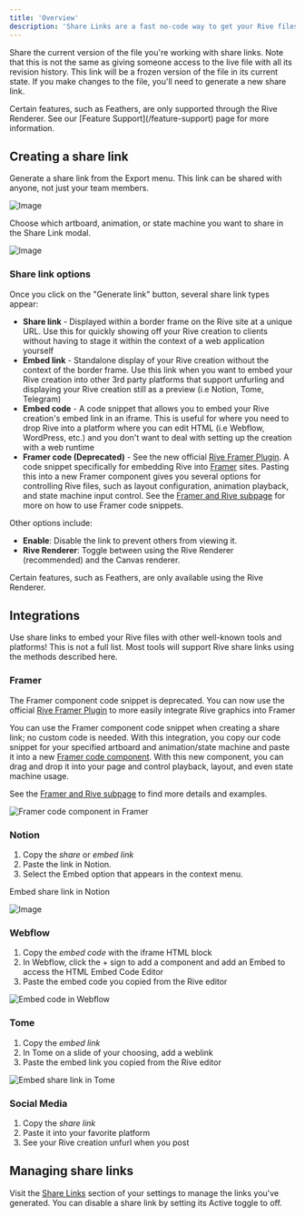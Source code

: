 ```yaml
---
title: 'Overview'
description: 'Share Links are a fast no-code way to get your Rive files running on a website or to present your graphics to a client.'
---
```


Share the current version of the file you're working with share links. Note that this is not the same as giving someone access to the live file with all its revision history. This link will be a frozen version of the file in its current state. If you make changes to the file, you'll need to generate a new share link. 

<Warning>
Certain features, such as Feathers, are only supported through the Rive Renderer. See our [Feature Support](/feature-support) page for more information.
</Warning>

## Creating a share link

Generate a share link from the Export menu. This link can be shared with anyone, not just your team members.

![Image](https://1159711764-files.gitbook.io/~/files/v0/b/gitbook-x-prod.appspot.com/o/spaces%2F-M3EXlibk6bj2FzPQW-9%2Fuploads%2FpdTtfPZWSbUO2F68xJAi%2FCleanShot%202022-08-01%20at%2015.25.06%402x.png?alt=media&token=637d1c42-e6ed-4ab0-8ee8-2d4aff8df50e)

Choose which artboard, animation, or state machine you want to share in the Share Link modal.

![Image](https://1159711764-files.gitbook.io/~/files/v0/b/gitbook-x-prod.appspot.com/o/spaces%2F-M3EXlibk6bj2FzPQW-9%2Fuploads%2FHboa00GCgDOCjmOMJQwu%2FScreen%20Shot%202022-05-19%20at%204.02.59%20PM.png?alt=media&token=dc61a4f5-ef03-490e-8145-cb79eee8b01c)

### Share link options

Once you click on the "Generate link" button, several share link types appear:

- **Share link** - Displayed within a border frame on the Rive site at a unique URL. Use this for quickly showing off your Rive creation to clients without having to stage it within the context of a web application yourself
- **Embed link** - Standalone display of your Rive creation without the context of the border frame. Use this link when you want to embed your Rive creation into other 3rd party platforms that support unfurling and displaying your Rive creation still as a preview (i.e Notion, Tome, Telegram)
- **Embed code** - A code snippet that allows you to embed your Rive creation's embed link in an iframe. This is useful for where you need to drop Rive into a platform where you can edit HTML (i.e Webflow, WordPress, etc.) and you don't want to deal with setting up the creation with a web runtime
- **Framer code (Deprecated)** - See the new official [Rive Framer Plugin](https://www.framer.com/marketplace/plugins/rive/). A code snippet specifically for embedding Rive into [Framer](https://www.framer.com/) sites. Pasting this into a new Framer component gives you several options for controlling Rive files, such as layout configuration, animation playback, and state machine input control. See the [Framer and Rive subpage](./framer-and-rive) for more on how to use Framer code snippets.

Other options include:
- **Enable**: Disable the link to prevent others from viewing it.
- **Rive Renderer**: Toggle between using the Rive Renderer (recommended) and the Canvas renderer.

<Note>Certain features, such as Feathers, are only available using the Rive Renderer.</Note>

## Integrations

Use share links to embed your Rive files with other well-known tools and platforms! This is not a full list. Most tools will support Rive share links using the methods described here.

### Framer

<Warning> The Framer component code snippet is deprecated. You can now use the official [Rive Framer Plugin](https://www.framer.com/marketplace/plugins/rive/) to more easily integrate Rive graphics into Framer</Warning>

You can use the Framer component code snippet when creating a share link; no custom code is needed. With this integration, you copy our code snippet for your specified artboard and animation/state machine and paste it into a new [Framer code component](https://www.framer.com/learn/code-components/). With this new component, you can drag and drop it into your page and control playback, layout, and even state machine usage.

See the [Framer and Rive subpage](./framer-and-rive) to find more details and examples.

![Framer code component in Framer](https://1159711764-files.gitbook.io/~/files/v0/b/gitbook-x-prod.appspot.com/o/spaces%2F-M3EXlibk6bj2FzPQW-9%2Fuploads%2FsPYNjH96ku6vBIOq8rwr%2FScreen%20Shot%202022-08-25%20at%2010.39.22%20AM.png?alt=media&token=ae4a3b45-c0d5-4d7c-8d53-1b19fb66fa8d)

### Notion

1. Copy the *share* or *embed link*
2. Paste the link in Notion.
3. Select the Embed option that appears in the context menu.

Embed share link in Notion

![Image](https://1159711764-files.gitbook.io/~/files/v0/b/gitbook-x-prod.appspot.com/o/spaces%2F-M3EXlibk6bj2FzPQW-9%2Fuploads%2F1QHWSbe4L4gdwkaTLV4x%2FCleanShot%202022-08-01%20at%2015.32.03%402x.png?alt=media&token=a209136e-fe69-4da2-884f-bad0c1e25532)

### Webflow

1. Copy the *embed code* with the iframe HTML block
2. In Webflow, click the + sign to add a component and add an Embed to access the HTML Embed Code Editor
3. Paste the embed code you copied from the Rive editor

![Embed code in Webflow](https://1159711764-files.gitbook.io/~/files/v0/b/gitbook-x-prod.appspot.com/o/spaces%2F-M3EXlibk6bj2FzPQW-9%2Fuploads%2FJUt6rSYoE1TJYJHHUHvW%2FScreen%20Shot%202022-05-19%20at%207.30.30%20PM.png?alt=media&token=13c06ac2-c719-44b2-b931-9e484b74a556)

### Tome

1. Copy the *embed link*
2. In Tome on a slide of your choosing, add a weblink
3. Paste the embed link you copied from the Rive editor

![Embed share link in Tome](https://1159711764-files.gitbook.io/~/files/v0/b/gitbook-x-prod.appspot.com/o/spaces%2F-M3EXlibk6bj2FzPQW-9%2Fuploads%2FRQDfIWCWxjJ9XBGC3wBG%2FScreen%20Shot%202022-05-19%20at%207.32.34%20PM.png?alt=media&token=f88e48a4-cfd4-4fc6-890d-acc24b479f71)

### Social Media 

1. Copy the *share link*
2. Paste it into your favorite platform
3. See your Rive creation unfurl when you post

## Managing share links 

Visit the [Share Links](https://rive.app/profile/?section=share%20links) section of your settings to manage the links you've generated. You can disable a share link by setting its Active toggle to off.